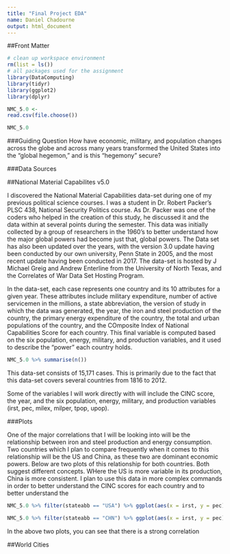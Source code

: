 ```yaml
---
title: "Final Project EDA"
name: Daniel Chadourne
output: html_document
---
```


##Front Matter
```r
# clean up workspace environment
rm(list = ls())
# all packages used for the assignment
library(DataComputing)
library(tidyr)
library(ggplot2)
library(dplyr)
```

```r
NMC_5.0 <-
read.csv(file.choose())
```

```r
NMC_5.0
```

###Guiding Question
How have economic, military, and population changes across the globe and across many years transformed the United States into the "global hegemon," and is this "hegemony" secure?

###Data Sources

##National Material Capabilites v5.0

I discovered the National Material Capabilities data-set during one of my previous political science courses. I was a student in Dr. Robert Packer's PLSC 438, National Security Politics course. As Dr. Packer was one of the coders who helped in the creation of this study, he discussed it and the data within at several points during the semester. This data was initially collected by a group of researchers in the 1960's to better understand how the major global powers had become just that, global powers. The Data set has also been updated over the years, with the version 3.0 update having been conducted by our own university, Penn State in 2005, and the most recent update having been conducted in 2017. The data-set is hosted by J Michael Greig and Andrew Enterline from the University of North Texas, and the Correlates of War Data Set Hosting Program.

In the data-set, each case represents one country and its 10 attributes for a given year. These attributes include military expenditure, number of active servicemen in the millions, a state abbreviation, the version of study in which the data was generated, the year, the iron and steel production of the country, the primary energy expenditure of the country, the total and urban populations of the country, and the COmposite Index of National Capabilities Score for each country. This final variable is computed based on the six population, energy, military, and production variables, and it used to describe the "power" each country holds.

```r
NMC_5.0 %>% summarise(n())
```
This data-set consists of 15,171 cases. This is primarily due to the fact that this data-set covers several countries from 1816 to 2012.


Some of the variables I will work directly with will include the CINC score, the year, and the six population, energy, military, and production variables (irst, pec, milex, milper, tpop, upop).



###Plots

One of the major correlations that I will be looking into will be the relationship between iron and steel production and energy consumption. Two countries which I plan to compare frequently when it comes to this relationship will be the US and China, as these two are dominant economic powers. Below are two plots of this relationship for both countries. Both suggest different concepts. WHere the US is more variable in its production, China is more consistent. I plan to use this data in more complex commands in order to better understand the CINC scores for each country and to better understand the  

```r
NMC_5.0 %>% filter(stateabb == "USA") %>% ggplot(aes(x = irst, y = pec)) + geom_line() + aes(color = stateabb)

```
```r
NMC_5.0 %>% filter(stateabb == "CHN") %>% ggplot(aes(x = irst, y = pec)) + geom_line() + aes(color = stateabb)

```
In the above two plots, you can see that there is a strong correlation 

##World Cities








